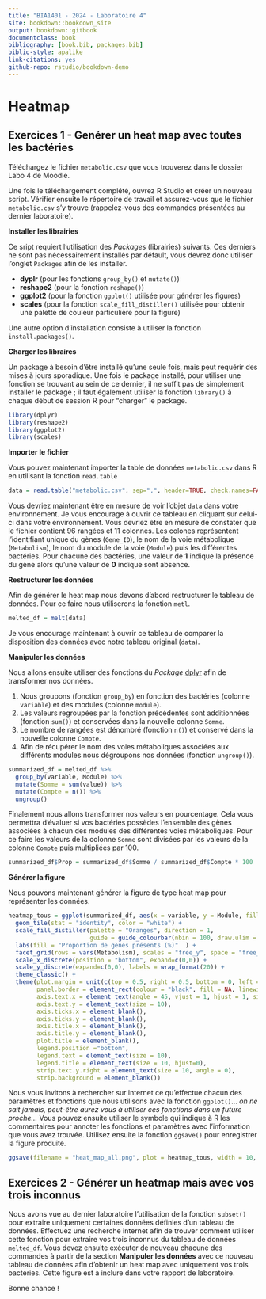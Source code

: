 ```yaml
--- 
title: "BIA1401 - 2024 - Laboratoire 4"
site: bookdown::bookdown_site
output: bookdown::gitbook
documentclass: book
bibliography: [book.bib, packages.bib]
biblio-style: apalike
link-citations: yes
github-repo: rstudio/bookdown-demo
---
```

# Heatmap

## Exercices 1 - Genérer un heat map avec toutes les bactéries 

Téléchargez le fichier `metabolic.csv` que vous trouverez dans le dossier Labo 4 de Moodle. 

Une fois le téléchargement complété, ouvrez R Studio et créer un nouveau script. Vérifier ensuite le répertoire de travail et assurez-vous que le fichier `metabolic.csv` s'y trouve (rappelez-vous des commandes présentées au dernier laboratoire). 

**Installer les librairies**

Ce sript requiert l'utilisation des *Packages* (librairies) suivants. Ces derniers ne sont pas nécessairement installés par défault, vous devrez donc utiliser l'onglet `Packages` afin de les installer. 

- **dyplr** (pour les fonctions `group_by()` et `mutate()`)
- **reshape2** (pour la fonction `reshape()`)
- **ggplot2**  (pour la fonction `ggplot()` utilisée pour générer les figures)
- **scales** (pour la fonction `scale_fill_distiller()` utilisée pour obtenir une palette de couleur particulière pour la figure)

Une autre option d'installation consiste à utiliser la fonction `install.packages()`. 

**Charger les libraires**

Un package à besoin d'être installé qu'une seule fois, mais peut requérir des mises à jours sporadique. Une fois le package installé, pour utiliser une fonction se trouvant au sein de ce dernier, il ne suffit pas de simplement installer le package ; il faut également utiliser la fonction `library()` à chaque début de session R pour “charger” le package.

```r
library(dplyr)
library(reshape2) 
library(ggplot2)
library(scales) 
```

**Importer le fichier**

Vous pouvez maintenant importer la table de données `metabolic.csv` dans R en utilisant la fonction `read.table`

```r
data = read.table("metabolic.csv", sep=",", header=TRUE, check.names=FALSE)
``` 

Vous devriez maintenant être en mesure de voir l'objet `data` dans votre environnement. Je vous encourage à ouvrir ce tableau en cliquant sur celui-ci dans votre environnement. Vous devriez être en mesure de constater que le fichier contient 96 rangées et 11 colonnes. Les colones représentent l'identifiant unique du gènes (`Gene_ID`), le nom de la voie métabolique (`Metabolism`), le nom du module de la voie (`Module`) puis les différentes bactéries. Pour chacune des bactéries, une valeur de **1** indique la présence du gène alors qu'une valeur de **0** indique sont absence.

**Restructurer les données**

Afin de générer le heat map nous devons d'abord restructurer le tableau de données. Pour ce faire nous utiliserons la fonction `metl`. 

```r
melted_df = melt(data)
```

Je vous encourage maintenant à ouvrir ce tableau de comparer la disposition des données avec notre tableau original (`data`). 

**Manipuler les données**

Nous allons ensuite utiliser des fonctions du *Package* [dplyr](https://dplyr.tidyverse.org/) afin de transformer nos données. 

1. Nous groupons (fonction `group_by`) en fonction des bactéries (colonne `variable`) et des modules (colonne `module`). 
2. Les valeurs regroupées par la fonction précédentes sont additionnées (fonction `sum()`) et conservées dans la nouvelle colonne `Somme`. 
3. Le nombre de rangées est dénombré (fonction `n()`) et conservé dans la nouvelle colonne `Compte`. 
4. Afin de récupérer le nom des voies métaboliques associées aux différents modules nous dégroupons nos données (fonction `ungroup()`). 

```r
summarized_df = melted_df %>% 
  group_by(variable, Module) %>% 
  mutate(Somme = sum(value)) %>% 
  mutate(Compte = n()) %>% 
  ungroup()
```

Finalement nous allons transformer nos valeurs en pourcentage. Cela vous permettra d'évaluer si vos bactéries possèdes l'ensemble des gènes associées à chacun des modules des différentes voies métaboliques. Pour ce faire les valeurs de la colonne `Somme` sont divisées par les valeurs de la colonne `Compte` puis multipliées par 100. 

```r
summarized_df$Prop = summarized_df$Somme / summarized_df$Compte * 100
```

**Générer la figure**

Nous pouvons maintenant générer la figure de type heat map pour représenter les données. 

```r
heatmap_tous = ggplot(summarized_df, aes(x = variable, y = Module, fill = Prop)) +
  geom_tile(stat = "identity", color = "white") + 
  scale_fill_distiller(palette = "Oranges", direction = 1,
                       guide = guide_colourbar(nbin = 100, draw.ulim = FALSE, draw.llim = FALSE)) + 
  labs(fill = "Proportion de gènes présents (%)"  ) + 
  facet_grid(rows = vars(Metabolism), scales = "free_y", space = "free_y", labeller = label_wrap_gen(15)) +
  scale_x_discrete(position = "bottom", expand=c(0,0)) +
  scale_y_discrete(expand=c(0,0), labels = wrap_format(20)) +
  theme_classic() +
  theme(plot.margin = unit(c(top = 0.5, right = 0.5, bottom = 0, left = 0.5), 'lines'),
        panel.border = element_rect(colour = "black", fill = NA, linewidth = 1),
        axis.text.x = element_text(angle = 45, vjust = 1, hjust = 1, size = 10),
        axis.text.y = element_text(size = 10),   
        axis.ticks.x = element_blank(), 
        axis.ticks.y = element_blank(),
        axis.title.x = element_blank(),
        axis.title.y = element_blank(),
        plot.title = element_blank(),                                  
        legend.position ="bottom", 
        legend.text = element_text(size = 10), 
        legend.title = element_text(size = 10, hjust=0), 
        strip.text.y.right = element_text(size = 10, angle = 0),
        strip.background = element_blank())
```

Nous vous invitons à rechercher sur internet ce qu'effectue chacun des paramètres et fonctions que nous utilisons avec la fonction `ggplot()`... *on ne sait jamais, peut-être aurez vous à utiliser ces fonctions dans un future proche...* Vous pouvez ensuite utiliser le symbole qui indique à R les commentaires pour annoter les fonctions et paramètres avec l'information que vous avez trouvée. Utilisez ensuite la fonction `ggsave()` pour enregistrer la figure produite. 

```r
ggsave(filename = "heat_map_all.png", plot = heatmap_tous, width = 10, height = 10, units = "in", dpi = 500)
```

## Exercices 2 - Générer un heatmap mais avec vos trois inconnus 

Nous avons vue au dernier laboratoire l'utilisation de la fonction `subset()` pour extraire uniquement certaines données définies d'un tableau de données. Effectuez une recherche internet afin de trouver comment utiliser cette fonction pour extraire vos trois inconnus du tableau de données `melted_df`. Vous devez ensuite exécuter de nouveau chacune des commandes à partir de la section **Manipuler les données** avec ce nouveau tableau de données afin d'obtenir un heat map avec uniquement vos trois bactéries. Cette figure est à inclure dans votre rapport de laboratoire. 

Bonne chance ! 

